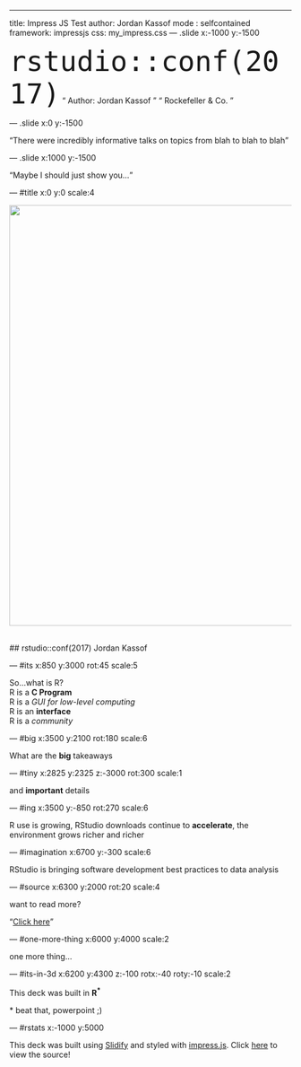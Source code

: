 ---
title: Impress JS Test
author: Jordan Kassof
mode  : selfcontained
framework: impressjs
css: my_impress.css
--- .slide x:-1000 y:-1500

<code style="font-size:50px;">rstudio::conf(2017)</code>
<q> Author: Jordan Kassof </q>
<q> Rockefeller & Co. </q>


--- .slide x:0 y:-1500

<q>There were incredibly informative talks on topics from blah to blah to blah</q>

--- .slide x:1000 y:-1500

<q>Maybe I should just show you...</q>

--- #title x:0 y:0 scale:4

<span class="try"><img src="assets/img/rock_logo.png" width = 750></span>

<br>
## rstudio::conf(2017)
<span class="footnote">Jordan Kassof</span>

--- #its x:850 y:3000 rot:45 scale:5

So...what is R? <br>
R is a **C Program** <br>
R is a *GUI for low-level computing* <br>
R is an **interface** <br>
R is a *community*

--- #big x:3500 y:2100 rot:180 scale:6

What are the <b>big</b> <span class="thoughts">takeaways</span>

--- #tiny x:2825 y:2325 z:-3000 rot:300 scale:1

and **important** details

--- #ing x:3500 y:-850 rot:270 scale:6

R use is <span id="bulge">growing</span>, RStudio downloads continue to <b class="positioning">accelerate</b>, the environment grows <span id="richer">richer</span> and <span id="richer2">richer</span>

--- #imagination x:6700 y:-300 scale:6

RStudio is bringing software development best practices to data analysis

--- #source x:6300 y:2000 rot:20 scale:4

want to read more?

<q>[Click here](http://github.com/bartaz/impress.js)</q>

--- #one-more-thing x:6000 y:4000 scale:2

one more thing...

--- #its-in-3d x:6200 y:4300 z:-100 rotx:-40 roty:-10 scale:2

<span class="have">This</span> <span class="you">deck</span> <span class="noticed">was</span> <span class="its">built</span> <span class="in">in</span> <b>R<sup>*</sup></b>

<span class="footnote">* beat that, powerpoint ;)</span>

--- #rstats x:-1000 y:5000

This deck was built using [Slidify](http://www.slidify.org) and styled with [impress.js](http://github.com/bartaz/impress.js). Click [here](https://raw.github.com/ramnathv/slidify/gh-pages/samples/impressjs/index.Rmd) to view the source!